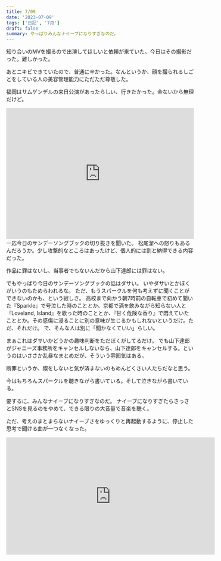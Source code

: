 ```yaml
---
title: 7/09
date: '2023-07-09'
tags: ['日記', '7月']
draft: false
summary: やっぱりみんなナイーブになりすぎなのだ。
---
```

<div class="flex justify-center items-center h-screen">
  <div class="bg-gray-200 p-8">
知り合いのMVを撮るので出演してほしいと依頼が来ていた。今日はその撮影だった。難しかった。

あとニキビできていたので、普通に辛かった。なんというか、顔を撮られるしごとをしている人の美容管理能力にただただ尊敬した。

福岡はサムゲンデルの来日公演があったらしい、行きたかった。金ないから無理だけど。
</div>
<iframe src="https://open.spotify.com/embed/track/4yu5GNPcQRDTE5A8lLF6IY?utm_source=generator" width="100%" height="352" frameBorder="0" allowfullscreen="" allow="autoplay; clipboard-write; encrypted-media; fullscreen; picture-in-picture" loading="lazy"></iframe>

<div class="container mx-auto px-4 py-8">
一応今日のサンデーソングブックの切り抜きを聞いた。
松尾潔への怒りもあるんだろうか。少し攻撃的なところはあったけど、個人的には割と納得できる内容だった。


作品に罪はないし、当事者でもないんだから山下達郎には罪はない。

でもやっぱり今日のサンデーソングブックの話はダサい。
いやダサいとかぼくがいうのもためらわれるな。
ただ、もうスパークルを何も考えずに聞くことができないのかも、という寂しさ。
高校まで向かう朝7時前の自転車で初めて聞いた『Sparkle』で号泣した時のこととか、京都で酒を飲みながら知らない人と『Loveland, Island』を歌った時のこととか、『甘く危険な香り』で悶えていたこととか。その感傷に浸ることに別の意味が生じるかもしれないというだけ。ただ、それだけ。
で、そんな人は別に「聞かなくていい」らしい。

まぁこれはダサいかどうかの趣味判断をただぼくがしてるだけ。
でも山下達郎がジャニーズ事務所をキャンセルしないなら、山下達郎をキャンセルする。というのはいささか乱暴なまとめだが、そういう雰囲気はある。

断罪というか、禊をしないと気が済まないのもめんどくさい人たちだなと思う。

今はもちろんスパークルを聴きながら書いている。そして泣きながら書いている。

要するに、みんなナイーブになりすぎなのだ。
ナイーブになりすぎたらさっさとSNSを見るのをやめて、できる限りの大音量で音楽を聴く。

ただ、考えのまとまらないナイーブさをゆっくりと再起動するように、停止した思考で聞ける曲が一つなくなった。
</div>
<iframe width="560" height="315" src="https://www.youtube.com/embed/pqobRu9aR3M" title="YouTube video player" frameborder="0" allow="accelerometer; autoplay; clipboard-write; encrypted-media; gyroscope; picture-in-picture; web-share" allowfullscreen></iframe>

